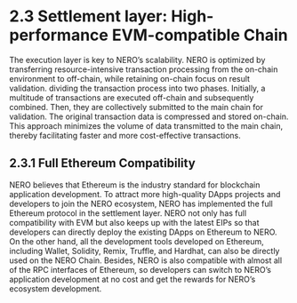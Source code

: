 # 2.3 Settlement layer: High-performance EVM-compatible Chain

The execution layer is key to NERO’s scalability. NERO is optimized by transferring resource-intensive transaction processing from the on-chain environment to off-chain, while retaining on-chain focus on result validation. dividing the transaction process into two phases. Initially, a multitude of transactions are executed off-chain and subsequently combined. Then, they are collectively submitted to the main chain for validation. The original transaction data is compressed and stored on-chain. This approach minimizes the volume of data transmitted to the main chain, thereby facilitating faster and more cost-effective transactions.

## 2.3.1 Full Ethereum Compatibility

NERO believes that Ethereum is the industry standard for blockchain application development. To attract more high-quality DApps projects and developers to join the NERO ecosystem, NERO has implemented the full Ethereum protocol in the settlement layer. NERO not only has full compatibility with EVM but also keeps up with the latest EIPs so that developers can directly deploy the existing DApps on Ethereum to NERO. On the other hand, all the development tools developed on Ethereum, including Wallet, Solidity, Remix, Truffle, and Hardhat, can also be directly used on the NERO Chain. Besides, NERO is also compatible with almost all of the RPC interfaces of Ethereum, so developers can switch to NERO’s application development at no cost and get the rewards for NERO’s ecosystem development.
